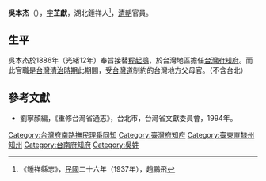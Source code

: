 {{NoteTA
|T=zh:吳本杰;zh-hant:吳本杰;zh-hans:吴本杰
|1=zh:吳本杰;zh-hant:吳本杰;zh-hans:吴本杰}}
'''吳本杰'''（{{bd|？||？||}}），[[表字|字]]'''芷獻'''，湖北鍾祥人<ref>《鍾祥縣志》，[[國民政府|民國]]二十六年（1937年），趙鵬飛</ref>，[[清朝|清朝]]官員。

== 生平 ==
吳本杰於1886年（光緒12年）奉旨接替[[程起鶚|程起鶚]]，於台灣地區擔任[[台灣府知府|台灣府知府]]。而此官職是[[台灣清治時期|台灣清治時期]]此期間，受[[台灣道|台灣道]]制約的台灣地方父母官。（不含台北）

==參考文獻==
*劉寧顏編，《重修台灣省通志》，台北市，台灣省文獻委員會，1994年。
{{Reflist}}

{{start box}}
{{s-off}}
{{s-before|[[佘修梅|佘修梅]]}}
{{s-title|[[台灣府南路撫民理番同知|台灣府南路撫民理番同知]]|1885年上任}}
{{s-after|[[潘文鳳|潘文鳳]]}}
{{s-before|[[程起鶚|程起鶚]]}}
{{s-title|[[台灣府知府|台灣府知府]]|1886年上任}}
{{s-after|[[邵友濂|邵友濂]]（升格為[[福建台灣布政使|福建台灣布政使]]）}}
{{s-before|[[陳燦|陳燦]]}}
{{s-title|[[台灣府南路撫民理番同知|台灣府南路撫民理番同知]]（改制為[[台東直隸州知州|台東直隸州知州]]）|1888年上任}}
{{s-after|[[王維敘|王維敘]]（[[台東直隸州知州|台東直隸州知州]]）}}
{{s-before|[[朱和鈞|朱和鈞]]}}
{{s-title|[[台南府|台南府]][[知府|知府]]|1890年上任}}
{{s-after|[[方祖蔭|方祖蔭]]}}
{{end box}}

[[Category:台灣府南路撫民理番同知|Category:台灣府南路撫民理番同知]]
[[Category:臺灣府知府|Category:臺灣府知府]]
[[Category:臺東直隸州知州|Category:臺東直隸州知州]]
[[Category:台南府知府|Category:台南府知府]]
[[Category:吳姓|Category:吳姓]]
